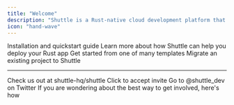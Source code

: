 ```yaml
---
title: "Welcome"
description: "Shuttle is a Rust-native cloud development platform that lets you deploy your Rust apps for free."
icon: "hand-wave"
---
```


<CardGroup>
  <Card
    title="Get Started"
    icon="circle-play"
    color="#3d3"
    href="/getting-started/installation">
    Installation and quickstart guide
  </Card>
  <Card
    title="What is Shuttle?"
    icon="info"
    href="/introduction/what-is-shuttle"
    color="#33f">
    Learn more about how Shuttle can help you deploy your Rust app
  </Card>
  <Card title="Examples" icon="book" href="/examples/axum" color="#f8b5F2">
    Get started from one of many templates
  </Card>
  <Card title="Migration" icon="Rocket" href="/migration/migrating-to-shuttle">
    Migrate an existing project to Shuttle
  </Card>
</CardGroup>

---

<CardGroup>
  <Card
    title="Give us a star on GitHub"
    icon="star"
    color="#fbdf24"
    href="https://github.com/shuttle-hq/shuttle">
    Check us out at shuttle-hq/shuttle
  </Card>
  <Card
    title="Join our Discord server"
    icon="discord"
    color="#5865F2"
    href="https://discord.com/invite/shuttle">
    Click to accept invite
  </Card>
  <Card
    title="Follow us on Twitter"
    icon="twitter"
    color="#1DA1F2"
    href="https://twitter.com/shuttle_dev">
    Go to @shuttle_dev on Twitter
  </Card>
  <Card
    title="Get Involved"
    icon="hand"
    color="#525"
    href="/community/get-involved">
    If you are wondering about the best way to get involved, here's how
  </Card>
</CardGroup>
